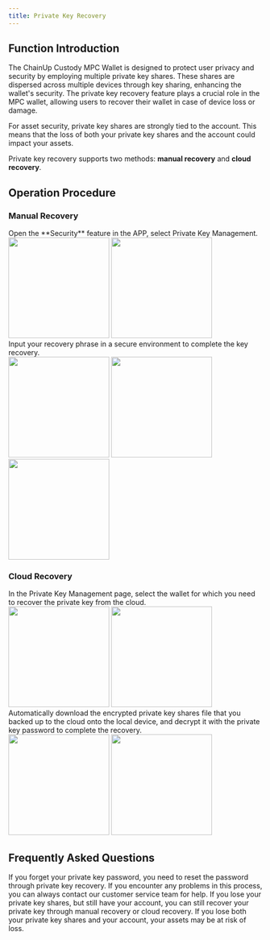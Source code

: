 ```yaml
---
title: Private Key Recovery
---
```


##  Function Introduction

The ChainUp Custody MPC Wallet is designed to protect user privacy and security by employing multiple private key shares. These shares are dispersed across multiple devices through key sharing, enhancing the wallet's security. The private key recovery feature plays a crucial role in the MPC wallet, allowing users to recover their wallet in case of device loss or damage.

<Note>
For asset security, private key shares are strongly tied to the account. This means that the loss of both your private key shares and the account could impact your assets.
</Note>

Private key recovery supports two methods: **manual recovery** and **cloud recovery**.

##  Operation Procedure

### Manual Recovery

<Steps>
<Step title="APP Private Key Management">
   Open the **Security** feature in the APP, select Private Key Management.
<div className="w-full flex items-center justify-center">
    <CardGroup cols={2}>
        <img src="/images/user-guide/safe.jpg" width="200"/>
        <img src="/images/user-guide/recover1.png" width="200"/>
    </CardGroup>
</div>
</Step>


<Step title="Select Local Recovery">
    Input your recovery phrase in a secure environment to complete the key recovery.
<div className="w-full flex items-center justify-center">
    <CardGroup cols={3}>
        <img src="/images/user-guide/recover2.png" width="200"/>
        <img src="/images/user-guide/recover3.png" width="200"/>
        <img src="/images/user-guide/recover4.png" width="200"/>
    </CardGroup>
</div>
</Step>
</Steps>

### Cloud Recovery

<Steps>
<Step title="Select Cloud Recovery">
  In the Private Key Management page, select the wallet for which you need to recover the private key from the cloud.
<div className="w-full flex items-center justify-center">
    <CardGroup cols={2}>
        <img src="/images/user-guide/recover1.png" width="200"/>
         <img src="/images/user-guide/recover2.png" width="200"/>
       </CardGroup>
</div>

</Step>
<Step title="Download Private Key Share File">
    Automatically download the encrypted private key shares file that you backed up to the cloud onto the local device, and decrypt it with the private key password to complete the recovery.
<div className="w-full flex items-center justify-center">
    <CardGroup cols={2}>
       <img src="/images/user-guide/recover5.png" width="200"/>
        <img src="/images/user-guide/recover6.png" width="200"/>
    </CardGroup>
</div>

</Step>
</Steps>

##  Frequently Asked Questions

<Accordion title="What if I forget my private key password?">
If you forget your private key password, you need to reset the password through private key recovery. If you encounter any problems in this process, you can always contact our customer service team for help.
</Accordion>
<Accordion title="What if I lose my private key shares?">
If you lose your private key shares, but still have your account, you can still recover your private key through manual recovery or cloud recovery. If you lose both your private key shares and your account, your assets may be at risk of loss.
</Accordion>
